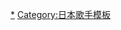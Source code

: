 {{Navbox Musical artist
| name = GReeeeN
| title = [[GReeeeN]]
| background = #8FC320
| group1 = 成员
|  list1 = '''HIDE''' (Vo.) - '''navi''' (Vo.) - '''92''' (Vo.) - '''SOH''' (Vo.)
| group2 = 单曲
|  list2 = {{Navbox Musical artist|child
| group1 = CD
|  list1 = 1.{{tsl|ja|道_(GReeeeNの曲)|道 (GReeeeN单曲)|道}} - 2.{{tsl|ja|HIGH G.K LOW 〜ハジケロ〜|HIGH H.K LOW}} - 3.[[愛歌]] - 4.{{tsl|ja|人 (GReeeeNの曲)|人 (GReeeeN单曲)|人}} - 5.{{tsl|ja|BE FREE/涙空||BE FREE/涙空}} - 6.{{tsl|ja|旅立ち (GReeeeNの曲)|起程 (GReeeeN单曲)|起程}} - 7.[[奇蹟 (GReeeeN單曲)|奇迹]] - 8.{{tsl|ja|扉 (GReeeeNの曲)|门 (GReeeeN单曲)|门}} - 9.{{tsl|ja|歩み (GReeeeNの曲)|步伐}} - 10.[[刹那 (單曲)|刹那]] - 11.[[遙遠 (GReeeeN單曲)|遥远]] - 12.{{tsl|ja|花唄 (GReeeeNの曲)|花之歌}} - 13.{{tsl|ja|ソラシド (曲)|Sorashido}} - 14.{{tsl|ja|恋文〜ラブレター〜|情書～LOVE LETTER～}} - 15.[[強忍淚水，總有一天]] - 16.[[橙色 (單曲)|橙色]] - 17.{{tsl|ja|OH!!!!迷惑!!!!}} - 18.[[雪之音]] - 19.{{tsl|ja|桜color|樱color}} - 20.{{tsl|ja|イカロス (GReeeeNの曲)|伊卡洛斯 (GReeeeN单曲)|伊卡洛斯}} - 21.{{tsl|ja|HEROES (GReeeeNの曲)|英雄 (GReeeeN单曲)|英雄}} - 22.{{tsl|ja|愛し君へ (GReeeeNの曲)|给亲爱的你 (GReeeeN单曲)|给亲爱的你}} - 23.{{tsl|ja|僕らの物語|我们的故事 (GReeeeN单曲)|我们的故事}} - 24.{{tsl|ja|愛すべき明日、一瞬と一生を|可爱的明天、和生命的每一刻}} - 25.{{tsl|ja|SAKAMOTO (GReeeeNの曲)|坂本 (GReeeeN单曲)|坂本}} - 26.{{tsl|ja|夢 (GReeeeNの曲)|梦 (GReeeeN单曲)|梦}} - 27.{{tsl|ja|始まりの唄|初始之歌}} - 28.{{tsl|ja|beautiful days (GReeeeNの曲)|beautiful days (GReeeeN单曲)|beautiful days}} - 29.{{tsl|ja|暁の君に|给拂晓的你}} - 30.{{tsl|ja|テトテとテントテン with whiteeeen|手与手点与点 with whiteeeen}} - 31.{{tsl|ja|ハロー カゲロウ|你好 阳炎}} - 32.{{tsl|ja|贈る言葉 (GReeeeNの曲)|赠给各位的话}} - 33.{{tsl|ja|約束×No title|约定 × No title}} - 34.[[星影的欢呼]]
 
| group2 = 团队合作
|  list2 = 1.{{tsl|ja|足跡 (BAReeeeeeeeeeNの曲)|足跡 (BAReeeeeeeeeeN歌曲)|足跡}}（{{tsl|ja|BAReeeeeeeeeeN}}） - 2.{{tsl|ja|GOOD LUCKY!!!!!}}（グッキー）
| group3 = 配信限定
|  list3 = 1.{{tsl|ja|Green boys|Green boys}} - 2.{{tsl|ja|BEST FRIEND|BEST FRIEND}} - 3.{{tsl|ja|あいうえおんがく|あいうえおんがく}} - 4.{{tsl|ja|Cooking彼氏|Cooking男友}} 5.{{tsl|ja|風 (GReeeeNの曲)|风 (GReeeeN单曲)|风}} - 6.{{tsl|ja|OHA☆YOU|OHA☆YOU}} - 7.{{tsl|ja|ビリーヴ (GReeeeNの曲)|Believe (GReeeeN单曲)|Believe}} - 8.{{tsl|ja|タンポポ (GReeeeNの曲)|蒲公英 (GReeeeN单曲)|蒲公英}} - 9.{{tsl|ja|ユメノート|梦想记事本}} - 10.{{tsl|ja|夏の音|夏之音}} - 11.{{tsl|ja|遠くの空 指さすんだ|指向遥远的天空}} - 12.{{tsl|ja|あるいテコテコ|漫步前行}} - 13.{{tsl|ja|ソビト|素人 (GReeeeN单曲)|素人}} - 14.{{tsl|ja|恋 (GReeeeNの曲)|恋 (GReeeeN单曲)|恋}} - 15.{{tsl|ja|一緒にいこう|一起走吧 (GReeeeN单曲)|一起走吧}} - 16.{{tsl|ja|ミドリイロ|绿色 (GReeeeN单曲)|绿色}} - 17.{{tsl|ja|ノスタルジア (GReeeeNの曲)|Nostalgia}} - 18.{{tsl|ja|アイノカタチ (GReeeeNの曲)|爱的形状}} - 19.[[星影的欢呼]] - 20.{{tsl|ja|ゆらゆら|摇摇晃晃}}
}}
| group3 = 专辑
|  list3 = {{Navbox Musical artist|child
| group1 = 原创专辑
|  list1 = 1.{{tsl|ja|あっ、ども。はじめまして。|你好。請多多指教。}} - 2.[[啊，你好。好久不見。]] - 3.[[胡椒鹽 (GReeeeN專輯)|胡椒盐]] - 4.{{tsl|ja|歌うたいが歌うたいに来て 歌うたえと言うが 歌うたいが歌うたうだけうたい切れば 歌うたうけれども 歌うたいだけ 歌うたい切れないから 歌うたわぬ!?|歌手叫我唱歌如果我能唱的跟歌手一样我会像歌手一样唱歌但我不能唱得和歌手一样于是我不唱歌}} - 5.{{tsl|ja|いいね!(´・ω・`)☆|好啊!(´・ω・`)☆}} - 6.{{tsl|ja|今から親指が消える手品しまーす|让你手指立刻消失的魔术}} - 7.{{tsl|ja|縁|缘 (GReeeeN专辑)|缘}} - 8.{{tsl|ja|うれD|开心D}} - 9.{{tsl|ja|第九 (GReeeeNのアルバム)|第九}} - 10.[[我们的电光石火]]
| group2 = 精选辑
|  list2 = 1.{{tsl|ja|いままでのA面、B面ですと!?|到目前为止的A、B面精选!?}} - 2.{{tsl|ja|C、Dですと!?|C、D面精选!?}} - 3.{{tsl|ja|ALL SINGLeeeeS 〜& New Beginning〜|所有单曲〜&新的起点〜}}
| group3 = 企划
|  list3 = 1.{{tsl|ja|AB DEST!? TOUR!? 2010}}}}
| group4 = DVD 
|  list4 = 1.{{lang|ja|これ、PVでSHOWっ!!??}} - 2.{{lang|ja|『緑一色合戦』の思ひ出〜2012年6月27日 NHKホール〜}}
| group5 = 其他
|  list5 = {{Navbox Musical artist|child
| group1 = 歌曲
|  list1 = 1.{{tsl|ja|この地へ〜|这个地方〜}} - 2.{{tsl|ja|FACE (GReeeeNの曲)|FACE (GReeeeN单曲)|FACE}}(GReeeeN feat.[[Globe]]) - 3.{{tsl|ja|君ドリーム|君梦}}([[上地雄輔|遊助]]×GReeeeN) - 4.{{tsl|ja|PHANTOM 〜約束〜||PHANTOM 〜约定〜}} (GReeeeN×[[早見沙織]]) - 5.{{tsl|ja|逢い言葉|逢い言葉}}
| group2 = 成员合作
|  list2 = 1.{{tsl|ja|記念日 (A.F.R.O×HIDEの曲)|纪念日 (A.F.R.O×HIDE歌曲)}} - 2.{{tsl|ja|アイノカタチ feat.HIDE(GReeeeN)|爱的形状 feat.HIDE}} - 3.{{tsl|ja|背番号 (ももいろクローバーZの曲)|背番号}}
| group3 = 歌曲提供
|  list3 = 1.[[Weeeek|weeeek]] - 2.{{tsl|ja|風のしらべ|风のしらべ}} - 3.[[彩虹 (AAA單曲)|虹]] - 4.{{tsl|ja|ポケット (whiteeeenの曲)|ポケット}} - 5.{{tsl|ja|ゼロ恋|ゼロ恋}} - 6.{{tsl|ja|U R not alone}} - 7.{{tsl|ja|イコール (ゆずの曲)|イコール (柚子歌曲)|イコール}} - 8.{{tsl|ja|ストラト (みゆはんの曲)|ストラト}} - 9.{{tsl|ja|恋 (増田貴久の曲)|戀 (増田貴久歌曲)|恋}} - 10.{{tsl|ja|好いとっと|好いとっと}}
}}
| group6 = 电影
|  list6 = 1.{{tsl|ja|キセキ -あの日のソビト-|奇迹 ～那时的普通人～}} - 2.{{tsl|ja|愛唄 -約束のナクヒト-|爱歌～约定的承诺～}}
| group7 = 相关条目
|  list7 = {{tsl|ja|エドワード・エンターテインメント・グループ|EDWARD ENTERTAINMENT GROUP}} - {{tsl|ja|JIN (ミュージシャン)||JIN}}（共同创作者） - {{tsl|ja|BACK-ON||BACK-ON}} - [[Whiteeeen|whiteeeen]] - [[NEWS|NEWS]] - [[AAA (團體)|AAA]] - [[Becky]] - [[Globe]] - [[上地雄輔|遊助]] - {{tsl|ja|アイのうた (オムニバスアルバム)||アイのうた}}
}}<noinclude>
[[Category:GReeeeN歌曲|*]]
[[Category:日本歌手模板]]
</noinclude>